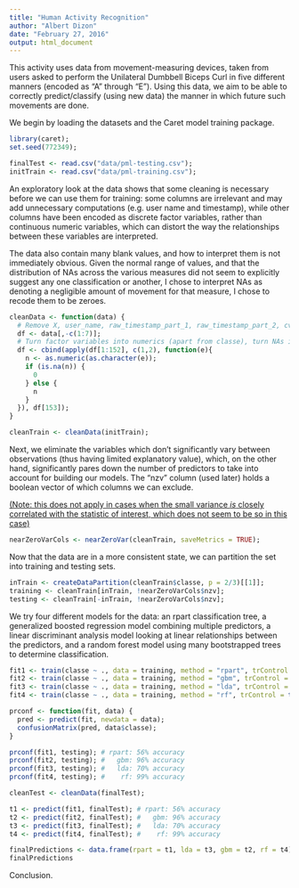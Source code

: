 ```yaml
---
title: "Human Activity Recognition"
author: "Albert Dizon"
date: "February 27, 2016"
output: html_document
---
```


This activity uses data from movement-measuring devices, taken from users asked to perform the Unilateral Dumbbell Biceps Curl in five different manners (encoded as "A" through "E"). Using this data, we aim to be able to correctly predict/classify (using new data) the manner in which future such movements are done.  

We begin by loading the datasets and the Caret model training package.

```r
library(caret);
set.seed(772349);

finalTest <- read.csv("data/pml-testing.csv");
initTrain <- read.csv("data/pml-training.csv");
```

An exploratory look at the data shows that some cleaning is necessary before we can use them for training: some columns are irrelevant and may add unnecessary computations (e.g. user name and timestamp), while other columns have been encoded as discrete factor variables, rather than continuous numeric variables, which can distort the way the relationships between these variables are interpreted.

The data also contain many blank values, and how to interpret them is not immediately obvious. Given the normal range of values, and that the distribution of NAs across the various measures did not seem to explicitly suggest any one classification or another, I chose to interpret NAs as denoting a negligible amount of movement for that measure, I chose to recode them to be zeroes.

``` r
cleanData <- function(data) {
  # Remove X, user_name, raw_timestamp_part_1, raw_timestamp_part_2, cvtd_timestamp, new_window, num_window
  df <- data[,-c(1:7)];
  # Turn factor variables into numerics (apart from classe), turn NAs into 0s.
  df <- cbind(apply(df[1:152], c(1,2), function(e){
    n <- as.numeric(as.character(e));
    if (is.na(n)) {
      0
    } else {
      n
    }
  }), df[153]);
}

cleanTrain <- cleanData(initTrain);
```

Next, we eliminate the variables which don't significantly vary between observations (thus having limited explanatory value), which, on the other hand, significantly pares down the number of predictors to take into account for building our models. The "nzv" column (used later) holds a boolean vector of which columns we can exclude.

[(Note: this does not apply in cases when the small variance *is* closely correlated with the statistic of interest, which does not seem to be so in this case)](http://www.r-bloggers.com/near-zero-variance-predictors-should-we-remove-them/)

``` r
nearZeroVarCols <- nearZeroVar(cleanTrain, saveMetrics = TRUE);
```

Now that the data are in a more consistent state, we can partition the set into training and testing sets.

``` r
inTrain <- createDataPartition(cleanTrain$classe, p = 2/3)[[1]];
training <- cleanTrain[inTrain, !nearZeroVarCols$nzv];
testing <- cleanTrain[-inTrain, !nearZeroVarCols$nzv];
```

We try four different models for the data: an rpart classification tree, a generalized boosted regression model combining multiple predictors, a linear discriminant analysis model looking at linear relationships between the predictors, and a random forest model using many bootstrapped trees to determine classification.

```r
fit1 <- train(classe ~ ., data = training, method = "rpart", trControl = trainControl(method = "cv", number = 3));
fit2 <- train(classe ~ ., data = training, method = "gbm", trControl = trainControl(method = "cv", number = 3), verbose = FALSE); # gbm tends to print a lot of messages
fit3 <- train(classe ~ ., data = training, method = "lda", trControl = trainControl(method = "cv", number = 3));
fit4 <- train(classe ~ ., data = training, method = "rf", trControl = trainControl(method = "cv", number = 3));
```

``` r
prconf <- function(fit, data) {
  pred <- predict(fit, newdata = data);
  confusionMatrix(pred, data$classe);
}

prconf(fit1, testing); # rpart: 56% accuracy
prconf(fit2, testing); #   gbm: 96% accuracy
prconf(fit3, testing); #   lda: 70% accuracy
prconf(fit4, testing); #    rf: 99% accuracy

```

``` r

cleanTest <- cleanData(finalTest);

t1 <- predict(fit1, finalTest); # rpart: 56% accuracy
t2 <- predict(fit2, finalTest); #   gbm: 96% accuracy
t3 <- predict(fit3, finalTest); #   lda: 70% accuracy
t4 <- predict(fit4, finalTest); #    rf: 99% accuracy

finalPredictions <- data.frame(rpart = t1, lda = t3, gbm = t2, rf = t4);
finalPredictions

```

Conclusion.